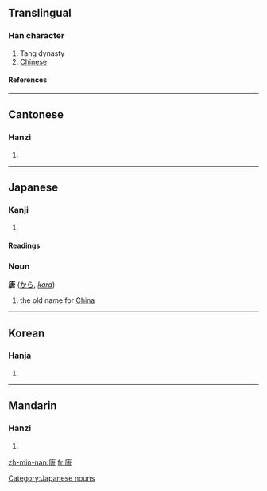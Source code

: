 ==Translingual==
===Han character===
{{Han char|rn=30|rad=口|as=07|sn=10|four=0026<sub>7</sub>|canj=戈中口 (ILR)}}
# Tang dynasty
# [[Chinese]]
====References====
{{Han ref|kx=0192.120|dkj=03709|dj=0411.200|hdz=10633.050|uh=5510|ud=21776|bh=ADF0|bd=44528}}
----
==Cantonese==
===Hanzi===
{{yue-hanzi|jyut=|y=tong4}}
# {{defn|Cantonese}}
----
== Japanese ==
=== Kanji ===
{{ja-kanji|grade=|rs=口07}}
# {{defn|Japanese}} 
====Readings====
{{ja-readings|on=[[とう]] (tō)|kun=[[から]] (kara)}}



=== Noun ===
'''唐''' ([[から]], ''[[kara]]'')

# the old name for [[China]]
[[Category:Japanese nouns]]
----
==Korean==
===Hanja===
{{ko-hanja|hangeul=당|rv=dang|mr=tang}}
# {{defn|Korean}}
----
==Mandarin==
===Hanzi===
{{cmn-hanzi|pin=[[táng]] (tang2)|wg=t'ang<sup>2</sup>}}
# {{defn|Mandarin}}

[[zh-min-nan:唐]]
[[fr:唐]]